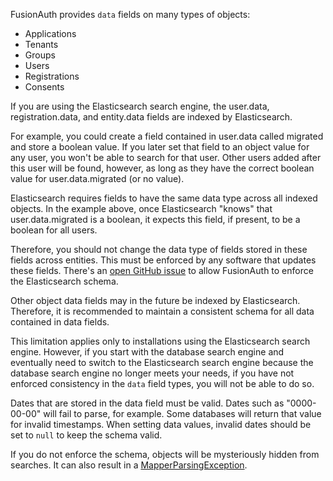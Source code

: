 
FusionAuth provides `data` fields on many types of objects:

* Applications
* Tenants
* Groups
* Users
* Registrations
* Consents

If you are using the Elasticsearch search engine, the <InlineField>user.data</InlineField>, <InlineField>registration.data</InlineField>, and <InlineField>entity.data</InlineField> fields are indexed by Elasticsearch.

For example, you could create a field contained in <InlineField>user.data</InlineField> called <InlineField>migrated</InlineField> and store a boolean value. If you later set that field to an object value for any user, you won't be able to search for that user. Other users added after this user will be found, however, as long as they have the correct boolean value for <InlineField>user.data.migrated</InlineField> (or no value).

Elasticsearch requires fields to have the same data type across all indexed objects. In the example above, once Elasticsearch "knows" that <InlineField>user.data.migrated</InlineField> is a boolean, it expects this field, if present, to be a boolean for all users.

Therefore, you should not change the data type of fields stored in these fields across entities. This must be enforced by any software that updates these fields. There's an [open GitHub issue](https://github.com/FusionAuth/fusionauth-issues/issues/1149) to allow FusionAuth to enforce the Elasticsearch schema.

Other object <InlineField>data</InlineField> fields may in the future be indexed by Elasticsearch. Therefore, it is recommended to maintain a consistent schema for all data contained in <InlineField>data</InlineField> fields.

This limitation applies only to installations using the Elasticsearch search engine. However, if you start with the database search engine and eventually need to switch to the Elasticsearch search engine because the database search engine no longer meets your needs, if you have not enforced consistency in the `data` field types, you will not be able to do so.

Dates that are stored in the <InlineField>data</InlineField> field must be valid. Dates such as "0000-00-00" will fail to parse, for example. Some databases will return that value for invalid timestamps. When setting <InlineField>data</InlineField> values, invalid dates should be set to `null` to keep the schema valid.

If you do not enforce the schema, objects will be mysteriously hidden from searches. It can also result in a [MapperParsingException](/docs/operate/troubleshooting/troubleshooting#mapperparsingexception).

